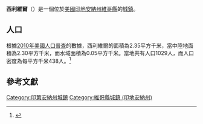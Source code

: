 {{noteTA
|G1=USState
|G2=地名
|G3=Unit
}}
{{Infobox settlement
|name            = 西利維爾
|native_name = Seelyville
|settlement_type          = [[鎮|城鎮]]
|image_skyline            = Seelyville-Town-Hall-water-tower-in.jpg
|imagesize                = 250px
|image_map                = Vigo County Indiana Incorporated and Unincorporated areas Seelyville Highlighted 1868652.svg
|mapsize                  = 250px
|subdivision_type         = [[世界政區索引|國家]]
|subdivision_type1        = [[美国州份|州份]]
|subdivision_type2        = [[印地安納州行政區劃|縣]]
|subdivision_name         = [[美国|美国]]
|subdivision_name1        = [[印地安納州|印地安納州]]
|subdivision_name2        = [[維哥縣_(印地安納州)|維哥縣]]
|elevation_ft             = 584
|elevation_m              = 178
|timezone                 = [[北美东部时区|CST]]
|area_total_km2           = 2.35
|area_land_km2            = 2.30
|area_water_km2           = 0.05
|area_total_sq_mi         = 
|area_land_sq_mi          = 
|area_water_sq_mi         = 
|population_as_of         = [[2010年美國人口普查|2010]]
|population_footnotes     = 
|population_total         = 1029
|population_density_km2   = auto
|population_density_sq_mi = auto
|utc_offset               = -5
|coordinates              = {{coord|39|29|32|N|87|15|59|W|display=inline,title}}
| coor_pinpoint           = 
| coordinates_footnotes   = 
|timezone_DST             = EDT
|utc_offset_DST           = -4
|postal_code_type         = [[美國郵區編號|郵區編號]]
|postal_code              = 47878
|area_code                = {{link-en|电话区号219|Area code 219|219}}
|blank_name = [[地名信息系统|GNIS ID]]
|blank_info = 443203<ref name="GNIS">{{cite gnis|443203|Seelyville}}</ref>
}}
'''西利維爾'''（{{lang-en|Seelyville}}）是一個位於[[美國|美國]][[印地安納州|印地安納州]][[維哥縣_(印地安納州)|維哥縣]]的[[鎮|城鎮]]。

== 人口 ==
根據[[2010年美國人口普查|2010年美國人口普查]]的數據，西利維爾的面積為2.35平方千米，當中陸地面積為2.30平方千米，而水域面積為0.05平方千米。當地共有人口1029人，而人口密度為每平方千米438人。<ref name="GR8">{{cite web|url=http://factfinder2.census.gov|publisher=[[美国人口调查局|美国人口调查局]]|accessdate=2011-05-14|title=American FactFinder|archive-date=2013-09-11|archive-url=https://web.archive.org/web/20130911234518/http://factfinder2.census.gov/|dead-url=no}}</ref>

== 參考文獻 ==
{{reflist}}
{{維哥縣 (印地安納州)}}
{{Indiana-geo-stub}}
{{DEFAULTSORT:Seelyville, Indiana}}
[[Category:印第安納州城鎮|Category:印第安納州城鎮]]
[[Category:維哥縣城鎮_(印地安納州)|Category:維哥縣城鎮 (印地安納州)]]